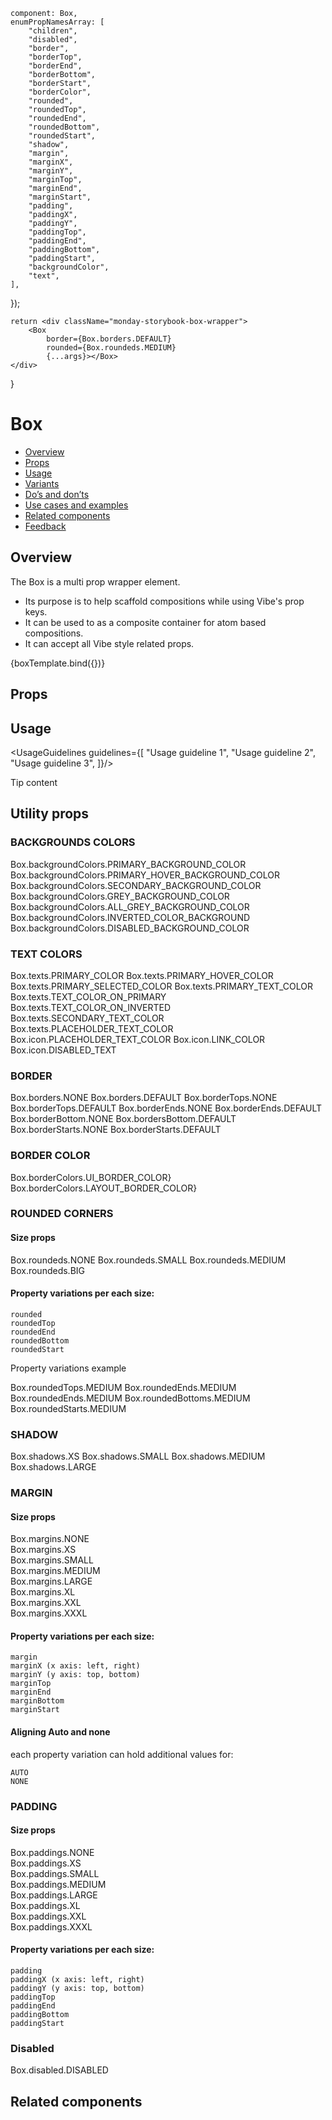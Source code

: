 
    component: Box,
    enumPropNamesArray: [
        "children",
        "disabled",
        "border",
        "borderTop",
        "borderEnd",
        "borderBottom",
        "borderStart",
        "borderColor",
        "rounded",
        "roundedTop",
        "roundedEnd",
        "roundedBottom",
        "roundedStart",
        "shadow",
        "margin",
        "marginX",
        "marginY",
        "marginTop",
        "marginEnd",
        "marginStart",
        "padding",
        "paddingX",
        "paddingY",
        "paddingTop",
        "paddingEnd",
        "paddingBottom",
        "paddingStart",
        "backgroundColor",
        "text",
    ],
});

<Meta
    title="Layout/Box/Box"
    component={Box}
    argTypes={metaSettings.argTypes}
    decorators={metaSettings.decorators}
/>

<!--- Component template -->

    return <div className="monday-storybook-box-wrapper">
        <Box
            border={Box.borders.DEFAULT}
            rounded={Box.roundeds.MEDIUM}
            {...args}></Box>
    </div>
}

<!--- Component documentation -->

# Box
- [Overview](#overview)
- [Props](#props)
- [Usage](#usage)
- [Variants](#variants)
- [Do’s and don’ts](#dos-and-donts)
- [Use cases and examples](#use-cases-and-examples)
- [Related components](#related-components)
- [Feedback](#feedback)

## Overview
The Box is a multi prop wrapper element.
* Its purpose is to help scaffold compositions while using Vibe's prop keys.
* It can be used to as a composite container for atom based compositions.
* It can accept all Vibe style related props.

<Canvas>
    <Story name="Overview"
           args={{children: "Box With Props"}}>
        {boxTemplate.bind({})}
    </Story>
</Canvas>

## Props
<ArgsTable of={Box}/>

## Usage
<UsageGuidelines guidelines={[
    "Usage guideline 1",
    "Usage guideline 2",
    "Usage guideline 3",
]}/>

<Tip title="Not what you were looking for?">Tip content</Tip>

## Utility props

### BACKGROUNDS COLORS
<Canvas>
    <Story name="Background colors">
        <div className="monday-storybook-box-wrapper">
            <Box
                backgroundColor={Box.backgroundColors.PRIMARY_BACKGROUND_COLOR}
            >Box.backgroundColors.PRIMARY_BACKGROUND_COLOR</Box>
            <Box
                backgroundColor={Box.backgroundColors.PRIMARY_HOVER_BACKGROUND_COLOR}
            >Box.backgroundColors.PRIMARY_HOVER_BACKGROUND_COLOR</Box>
            <Box
                backgroundColor={Box.backgroundColors.SECONDARY_BACKGROUND_COLOR}
            >Box.backgroundColors.SECONDARY_BACKGROUND_COLOR</Box>
            <Box
                backgroundColor={Box.backgroundColors.GREY_BACKGROUND_COLOR}
            >Box.backgroundColors.GREY_BACKGROUND_COLOR</Box>
            <Box
                backgroundColor={Box.backgroundColors.ALL_GREY_BACKGROUND_COLOR}
            >Box.backgroundColors.ALL_GREY_BACKGROUND_COLOR</Box>
            <Box
                backgroundColor={Box.backgroundColors.INVERTED_COLOR_BACKGROUND}
            >Box.backgroundColors.INVERTED_COLOR_BACKGROUND</Box>
            <Box
                backgroundColor={Box.backgroundColors.DISABLED_BACKGROUND_COLOR}
            >Box.backgroundColors.DISABLED_BACKGROUND_COLOR</Box>
        </div>
    </Story>
</Canvas>


### TEXT COLORS
<Canvas>
    <Story name="Text Colors">
        <div className="monday-storybook-box-wrapper">
            <Box
                text={Box.texts.PRIMARY_COLOR}
            >Box.texts.PRIMARY_COLOR</Box>
            <Box
                text={Box.texts.PRIMARY_HOVER_COLOR}
            >Box.texts.PRIMARY_HOVER_COLOR</Box>
            <Box
                text={Box.texts.PRIMARY_SELECTED_COLOR}
            >Box.texts.PRIMARY_SELECTED_COLOR</Box>
            <Box
                text={Box.texts.PRIMARY_TEXT_COLOR}
            >Box.texts.PRIMARY_TEXT_COLOR</Box>
            <Box
                backgroundColor={Box.backgroundColors.INVERTED_COLOR_BACKGROUND}
                text={Box.texts.TEXT_COLOR_ON_PRIMARY}
            >Box.texts.TEXT_COLOR_ON_PRIMARY</Box>
            <Box
                text={Box.texts.TEXT_COLOR_ON_INVERTED}
            >Box.texts.TEXT_COLOR_ON_INVERTED</Box>
            <Box
                text={Box.texts.SECONDARY_TEXT_COLOR}
            >Box.texts.SECONDARY_TEXT_COLOR</Box>
            <Box
                text={Box.texts.PLACEHOLDER_TEXT_COLOR}
            >Box.texts.PLACEHOLDER_TEXT_COLOR</Box>
            <Box
                text={Box.texts.ICON_TEXT_COLOR}
            >Box.icon.PLACEHOLDER_TEXT_COLOR</Box>
            <Box
                text={Box.texts.LINK_COLOR}
            >Box.icon.LINK_COLOR</Box>
            <Box
                text={Box.texts.DISABLED_TEXT}
            >Box.icon.DISABLED_TEXT</Box>
        </div>
    </Story>
</Canvas>

### BORDER

<Canvas>
    <Story name="Border ">
        <div className="monday-storybook-box-wrapper">
            <Box
                border={Box.borders.NONE}
            >Box.borders.NONE</Box>
            <Box
                border={Box.borders.DEFAULT}
            >Box.borders.DEFAULT</Box>
            <Box
                border={Box.borders.DEFAULT}
                borderTop={Box.borderTops.NONE}
            >Box.borderTops.NONE</Box>
            <Box
                borderTop={Box.borderTops.DEFAULT}
            >Box.borderTops.DEFAULT</Box>
            <Box
                border={Box.borders.DEFAULT}
                borderEnd={Box.borderEnds.NONE}
            >Box.borderEnds.NONE</Box>
            <Box
                borderEnd={Box.borderEnds.DEFAULT}
            >Box.borderEnds.DEFAULT</Box>
            <Box
                border={Box.borders.DEFAULT}
                borderBottom={Box.borderBottoms.NONE}
            >Box.borderBottom.NONE</Box>
            <Box
                borderBottom={Box.borderBottoms.DEFAULT}
            >Box.bordersBottom.DEFAULT</Box>
            <Box
                border={Box.borders.DEFAULT}
                borderStart={Box.borderStarts.NONE}
            >Box.borderStarts.NONE</Box>
            <Box
                borderStart={Box.borderStarts.DEFAULT}
            >Box.borderStarts.DEFAULT</Box>
        </div>
    </Story>
</Canvas>

### BORDER COLOR
<Canvas>
    <Story name="Border Color">
        <div className="monday-storybook-box-wrapper">
            <Box
                border={Box.borders.DEFAULT}
                borderColor={Box.borderColors.UI_BORDER_COLOR}
            >Box.borderColors.UI_BORDER_COLOR}</Box>
            <Box
                border={Box.borders.DEFAULT}
                borderColor={Box.borderColors.LAYOUT_BORDER_COLOR}
            >Box.borderColors.LAYOUT_BORDER_COLOR}</Box>
        </div>
    </Story>
</Canvas>

### ROUNDED CORNERS
#### Size props
<Canvas>
    <Story name="Round Corners">
        <div className="monday-storybook-box-wrapper">
            <Box
                border={Box.borders.DEFAULT}
                rounded={Box.roundeds.NONE}
            >Box.roundeds.NONE</Box>
            <Box
                border={Box.borders.DEFAULT}
                rounded={Box.roundeds.SMALL}
            >Box.roundeds.SMALL</Box>
            <Box
                border={Box.borders.DEFAULT}
                rounded={Box.roundeds.MEDIUM}
            >Box.roundeds.MEDIUM</Box>
            <Box
                border={Box.borders.DEFAULT}
                rounded={Box.roundeds.BIG}
            >Box.roundeds.BIG</Box>
        </div>
    </Story>
</Canvas>

#### Property variations per each size:
```
rounded
roundedTop
roundedEnd
roundedBottom
roundedStart
```

Property variations example
<Preview>
    <div className="monday-storybook-box-wrapper">
        <Box
            border={Box.borders.DEFAULT}
            roundedTop={Box.roundedTops.MEDIUM}
        >Box.roundedTops.MEDIUM</Box>
        <Box
            border={Box.borders.DEFAULT}
            roundedEnd={Box.roundedEnds.MEDIUM}
        >Box.roundedEnds.MEDIUM</Box>
        <Box
            border={Box.borders.DEFAULT}
            roundedEnd={Box.roundedEnds.MEDIUM}
        >Box.roundedEnds.MEDIUM</Box>
        <Box
            border={Box.borders.DEFAULT}
            roundedBottom={Box.roundedBottoms.MEDIUM}
        >Box.roundedBottoms.MEDIUM</Box>
        <Box
            border={Box.borders.DEFAULT}
            roundedStart={Box.roundedStarts.MEDIUM}
        >Box.roundedStarts.MEDIUM</Box>
    </div>
</Preview>

### SHADOW
<Canvas>
    <Story name="Shadow">
        <div className="monday-storybook-box-wrapper">
            <Box
                shadow={Box.shadows.XS}
            >Box.shadows.XS</Box>
            <Box
                shadow={Box.shadows.SMALL}
            >Box.shadows.SMALL</Box>
            <Box
                shadow={Box.shadows.MEDIUM}
            >Box.shadows.MEDIUM</Box>
            <Box
                shadow={Box.shadows.LARGE}
            >Box.shadows.LARGE</Box>
        </div>
    </Story>
</Canvas>

### MARGIN

#### Size props
<Canvas>
    <Story name="Margin">
        <div className="monday-storybook-box-wrapper">
            <div className={"monday-storybook-box-margin-wrapper"}>
                <Box
                    backgroundColor={Box.backgroundColors.PRIMARY_BACKGROUND_COLOR}
                    border={Box.borders.DEFAULT}
                    margin={Box.margins.NONE}
                >Box.margins.NONE</Box>
            </div>
            <div className={"monday-storybook-box-margin-wrapper"}>
                <Box
                    backgroundColor={Box.backgroundColors.PRIMARY_BACKGROUND_COLOR}
                    border={Box.borders.DEFAULT}
                    margin={Box.margins.XS}
                >Box.margins.XS</Box>
            </div>
            <div className={"monday-storybook-box-margin-wrapper"}>
                <Box
                    backgroundColor={Box.backgroundColors.PRIMARY_BACKGROUND_COLOR}
                    border={Box.borders.DEFAULT}
                    margin={Box.margins.SMALL}
                >Box.margins.SMALL</Box>
            </div>
            <div className={"monday-storybook-box-margin-wrapper"}>
                <Box
                    backgroundColor={Box.backgroundColors.PRIMARY_BACKGROUND_COLOR}
                    border={Box.borders.DEFAULT}
                    margin={Box.margins.MEDIUM}
                >Box.margins.MEDIUM</Box>
            </div>
            <div className={"monday-storybook-box-margin-wrapper"}>
                <Box
                    backgroundColor={Box.backgroundColors.PRIMARY_BACKGROUND_COLOR}
                    border={Box.borders.DEFAULT}
                    margin={Box.margins.LARGE}
                >Box.margins.LARGE</Box>
            </div>
            <div className={"monday-storybook-box-margin-wrapper"}>
                <Box
                    backgroundColor={Box.backgroundColors.PRIMARY_BACKGROUND_COLOR}
                    border={Box.borders.DEFAULT}
                    margin={Box.margins.XL}
                >Box.margins.XL</Box>
            </div>
            <div className={"monday-storybook-box-margin-wrapper"}>
                <Box
                    backgroundColor={Box.backgroundColors.PRIMARY_BACKGROUND_COLOR}
                    border={Box.borders.DEFAULT}
                    margin={Box.margins.XXL}
                >Box.margins.XXL</Box>
            </div>
            <div className={"monday-storybook-box-margin-wrapper"}>
                <Box
                    backgroundColor={Box.backgroundColors.PRIMARY_BACKGROUND_COLOR}
                    border={Box.borders.DEFAULT}
                    margin={Box.margins.XXXL}
                >Box.margins.XXXL</Box>
            </div>
        </div>
    </Story>
</Canvas>

#### Property variations per each size:
```
margin
marginX (x axis: left, right)
marginY (y axis: top, bottom)
marginTop
marginEnd
marginBottom
marginStart
```

#### Aligning Auto and none
each property variation can hold additional values for:
````
AUTO
NONE
````


### PADDING

#### Size props
<Canvas>
    <Story name="Padding">
        <div className="monday-storybook-box-wrapper">
            <div className={"monday-storybook-box-padding-wrapper"}>
                <Box
                    border={Box.borders.DEFAULT}
                    padding={Box.paddings.NONE}
                >
                    <div className="monday-storybook-box-padding-inner">Box.paddings.NONE</div>
                </Box>
            </div>
            <div className="monday-storybook-box-padding-wrapper">
                <Box
                    border={Box.borders.DEFAULT}
                    padding={Box.paddings.XS}
                >
                    <div className="monday-storybook-box-padding-inner">Box.paddings.XS</div>
                </Box>
            </div>
            <div className={"monday-storybook-box-padding-wrapper"}>
                <Box
                    border={Box.borders.DEFAULT}
                    padding={Box.paddings.SMALL}
                >
                    <div className="monday-storybook-box-padding-inner">Box.paddings.SMALL</div>
                </Box>
            </div>
            <div className={"monday-storybook-box-padding-wrapper"}>
                <Box
                    border={Box.borders.DEFAULT}
                    padding={Box.paddings.MEDIUM}
                >
                    <div className="monday-storybook-box-padding-inner">Box.paddings.MEDIUM</div>
                </Box>
            </div>
            <div className={"monday-storybook-box-padding-wrapper"}>
                <Box
                    border={Box.borders.DEFAULT}
                    padding={Box.paddings.LARGE}
                >
                    <div className="monday-storybook-box-padding-inner">Box.paddings.LARGE</div>
                </Box>
            </div>
            <div className={"monday-storybook-box-padding-wrapper"}>
                <Box
                    border={Box.borders.DEFAULT}
                    padding={Box.paddings.XL}
                >
                    <div className="monday-storybook-box-padding-inner">Box.paddings.XL</div>
                </Box>
            </div>
            <div className={"monday-storybook-box-padding-wrapper"}>
                <Box
                    border={Box.borders.DEFAULT}
                    padding={Box.paddings.XXL}
                >
                    <div className="monday-storybook-box-padding-inner">Box.paddings.XXL</div>
                </Box>
            </div>
            <div className={"monday-storybook-box-padding-wrapper"}>
                <Box
                    border={Box.borders.DEFAULT}
                    padding={Box.paddings.XXXL}
                >
                    <div className="monday-storybook-box-padding-inner">Box.paddings.XXXL</div>
                </Box>
            </div>
        </div>
    </Story>
</Canvas>

#### Property variations per each size:
```
padding
paddingX (x axis: left, right)
paddingY (y axis: top, bottom)
paddingTop
paddingEnd
paddingBottom
paddingStart
```

### Disabled
<Canvas>
    <Story name="Disabled">
        <div className="monday-storybook-box-wrapper">
            <Box
                disabled>Box.disabled.DISABLED</Box>
        </div>
    </Story>
</Canvas>

## Related components

<RelatedComponents componentsNames={[]}/>
